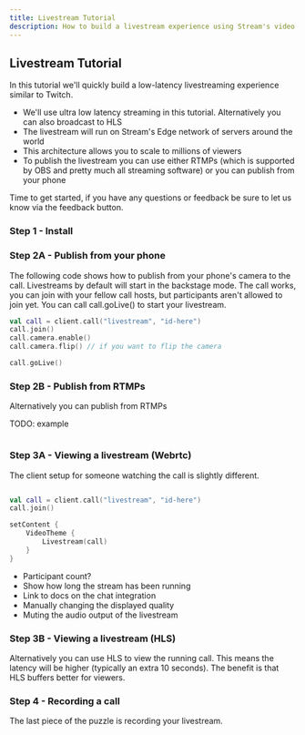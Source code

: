 ```yaml
---
title: Livestream Tutorial
description: How to build a livestream experience using Stream's video SDKs
---
```


## Livestream Tutorial

In this tutorial we'll quickly build a low-latency livestreaming experience similar to Twitch.

* We'll use ultra low latency streaming in this tutorial. Alternatively you can also broadcast to HLS
* The livestream will run on Stream's Edge network of servers around the world
* This architecture allows you to scale to millions of viewers
* To publish the livestream you can use either RTMPs (which is supported by OBS and pretty much all streaming software) or you can publish from your phone

Time to get started, if you have any questions or feedback be sure to let us know via the feedback button.

### Step 1 - Install


### Step 2A - Publish from your phone

The following code shows how to publish from your phone's camera to the call.
Livestreams by default will start in the backstage mode.
The call works, you can join with your fellow call hosts, but participants aren't allowed to join yet.
You can call call.goLive() to start your livestream.

```kotlin
val call = client.call("livestream", "id-here")
call.join()
call.camera.enable()
call.camera.flip() // if you want to flip the camera

call.goLive()

```

### Step 2B - Publish from RTMPs

Alternatively you can publish from RTMPs

TODO: example

```kotlin
```

### Step 3A - Viewing a livestream (Webrtc)

The client setup for someone watching the call is slightly different.

```kotlin
```

```kotlin
val call = client.call("livestream", "id-here")
call.join()

setContent {
    VideoTheme {
        Livestream(call)
    }
}
```

- Participant count?
- Show how long the stream has been running
- Link to docs on the chat integration
- Manually changing the displayed quality
- Muting the audio output of the livestream

### Step 3B - Viewing a livestream (HLS)

Alternatively you can use HLS to view the running call. This means the latency will be higher (typically an extra 10 seconds).
The benefit is that HLS buffers better for viewers.

### Step 4 - Recording a call

The last piece of the puzzle is recording your livestream.


